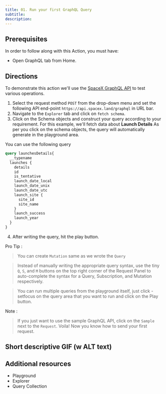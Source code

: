 ```yaml
---
title: 01. Run your first GraphQL Query
subtitle:
description:
---
```


## Prerequisites

In order to follow along with this Action, you must have:
- Open GraphQL tab from Home. 

## Directions

To demonstrate this action we'll use the [SpaceX GraphQL API](https://spacex.land/) to test various operations. 
1. Select the request method `POST` from the drop-down menu and set the following API end-point `https://api.spacex.land/graphql` in URL bar.
2. Navigate to the `Explorer` tab and click on `fetch schema`. 
3. Click on the Schema objects and construct your query according to your requirement. For this example, we'll fetch data about **Launch Details**
As per you click on the schema objects, the query will automatically generate in the playground area.

You can use the following query

```graphql
query launchesDetails{
  __typename
  launches {
    details
    id
    is_tentative
    launch_date_local
    launch_date_unix
    launch_date_utc
    launch_site {
      site_id
      site_name
    }
    launch_success
    launch_year
  }
}
```

4. After writing the query, hit the play button. 


Pro Tip :
>You can create `Mutation` same as we wrote the `Query`

>Instead of manually writing the appropriate query syntax, use the tiny `Q`, `S`, and `M` buttons on the top right corner of the Request Panel to auto-complete the syntax for a Query, Subscription, and Mutation respectively.

> You can run multiple queries from the playground itself, just click - setfocus on the query area that you want to run and click on the Play button.

Note : 
> If you just want to use the sample GraphQL API, click on the `Sample` next to the `Request`.
Voila! Now you know how to send your first request.

## Short descriptive GIF (w ALT text)

## Additional resources

- Playground
- Explorer
- Query Collection
